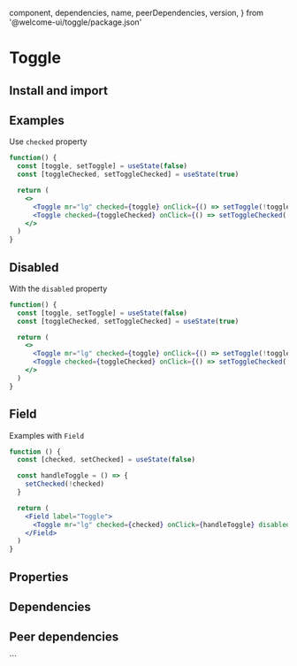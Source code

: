 
  component,
  dependencies,
  name,
  peerDependencies,
  version,
} from '@welcome-ui/toggle/package.json'

# Toggle

<tagversion version={version} name={name} component={component} />

## Install and import

<usage component={component} name={name} peerDependencies={peerDependencies} />

## Examples

Use `checked` property

```jsx
function() {
  const [toggle, setToggle] = useState(false)
  const [toggleChecked, setToggleChecked] = useState(true)

  return (
    <>
      <Toggle mr="lg" checked={toggle} onClick={() => setToggle(!toggle)} />
      <Toggle checked={toggleChecked} onClick={() => setToggleChecked(!toggleChecked)} />
    </>
  )
}
```

## Disabled

With the `disabled` property

```jsx
function() {
  const [toggle, setToggle] = useState(false)
  const [toggleChecked, setToggleChecked] = useState(true)

  return (
    <>
      <Toggle mr="lg" checked={toggle} onClick={() => setToggle(!toggle)} disabled />
      <Toggle checked={toggleChecked} onClick={() => setToggleChecked(!toggleChecked)} disabled />
    </>
  )
}
```

## Field

Examples with `Field`

```jsx
function () {
  const [checked, setChecked] = useState(false)

  const handleToggle = () => {
    setChecked(!checked)
  }

  return (
    <Field label="Toggle">
      <Toggle mr="lg" checked={checked} onClick={handleToggle} disabled />
    </Field>
  )
}
```

## Properties

<props propTypes={props.propTypes.Toggle} />

## Dependencies

<dependencies dependencies={dependencies} />

## Peer dependencies

<dependencies dependencies={peerDependencies} />
```
